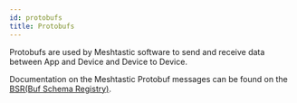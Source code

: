 ```yaml
---
id: protobufs
title: Protobufs
---
```


Protobufs are used by Meshtastic software to send and receive data between App and Device and Device to Device.

Documentation on the Meshtastic Protobuf messages can be found on the [BSR(Buf Schema Registry)](https://buf.build/meshtastic/protobufs).
